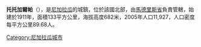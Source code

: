 '''托托加爾帕'''（{{lang-es|Totogalpa}}），是[[尼加拉瓜|尼加拉瓜]]的城鎮，位於該國北部，由[[馬德里斯省|馬德里斯省]]負責管轄，始建於1911年，面積133平方公里，海拔高度682米，2005年人口11,927，人口密度每平方公里89.68人。

{{Coord|13|34|N|86|30|W|region:NI_type:city|display=title}}

{{Nicaragua-geo-stub}}
[[Category:尼加拉瓜城市|Category:尼加拉瓜城市]]